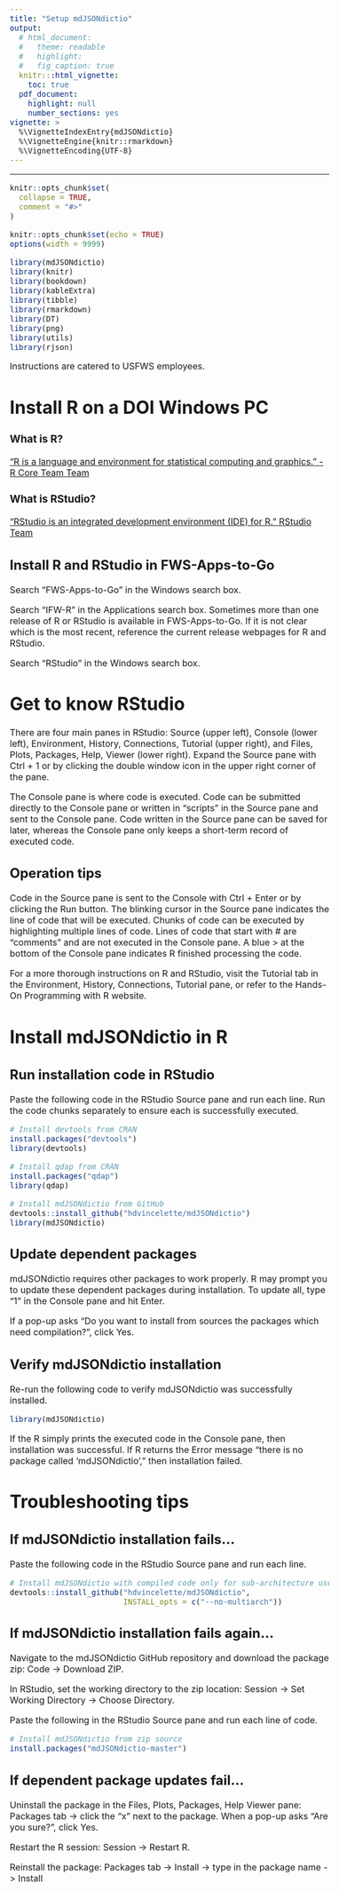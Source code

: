 ```yaml
---
title: "Setup mdJSONdictio"
output: 
  # html_document:
  #   theme: readable
  #   highlight:
  #   fig_caption: true
  knitr:::html_vignette:
    toc: true
  pdf_document:
    highlight: null
    number_sections: yes
vignette: >
  %\VignetteIndexEntry{mdJSONdictio}
  %\VignetteEngine{knitr::rmarkdown}
  %\VignetteEncoding{UTF-8}
---
```

<style type="text/css">
  body{
  font-size: 12pt;
}
</style>
---

```r
knitr::opts_chunk$set(
  collapse = TRUE,
  comment = "#>"
)
```

```r
knitr::opts_chunk$set(echo = TRUE)
options(width = 9999)

library(mdJSONdictio)
library(knitr)
library(bookdown)
library(kableExtra)
library(tibble)
library(rmarkdown)
library(DT)
library(png)
library(utils)
library(rjson)
```


Instructions are catered to USFWS employees.


# Install R on a DOI Windows PC

### What is R?
["R is a language and environment for statistical computing and graphics." - R Core Team Team](https://www.r-project.org/about.html)

### What is RStudio? 
["RStudio is an integrated development environment (IDE) for R." RStudio Team](https://www.rstudio.com/products/rstudio/)

## Install R and RStudio in FWS-Apps-to-Go

Search "FWS-Apps-to-Go" in the Windows search box.

Search “IFW-R” in the Applications search box. Sometimes more than one release of R or RStudio is available in FWS-Apps-to-Go. If it is not clear which is the most recent, reference the current release webpages for R and RStudio.

Search "RStudio" in the Windows search box.


# Get to know RStudio

There are four main panes in RStudio: Source (upper left), Console (lower left), Environment, History, Connections, Tutorial (upper right), and Files, Plots, Packages, Help, Viewer (lower right). Expand the Source pane with Ctrl + 1 or by clicking the double window icon in the upper right corner of the pane.

The Console pane is where code is executed. Code can be submitted directly to the Console pane or written in "scripts" in the Source pane and sent to the Console pane. Code written in the Source pane can be saved for later, whereas the Console pane only keeps a short-term record of executed code. 

## Operation tips

Code in the Source pane is sent to the Console with Ctrl + Enter or by clicking the Run button.
The blinking cursor in the Source pane indicates the line of code that will be executed. Chunks of code can be executed by highlighting multiple lines of code.
Lines of code that start with # are "comments" and are not executed in the Console pane.
A blue > at the bottom of the Console pane indicates R finished processing the code.

For a more thorough instructions on R and RStudio, visit the Tutorial tab in the Environment, History, Connections, Tutorial pane, or refer to the Hands-On Programming with R website.


# Install mdJSONdictio in R

## Run installation code in RStudio

Paste the following code in the RStudio Source pane and run each line. Run the code chunks separately to ensure each is successfully executed.

```r
# Install devtools from CRAN
install.packages("devtools")
library(devtools)

# Install qdap from CRAN
install.packages("qdap")
library(qdap)

# Install mdJSONdictio from GitHub
devtools::install_github("hdvincelette/mdJSONdictio")
library(mdJSONdictio)
```

## Update dependent packages

mdJSONdictio requires other packages to work properly. R may prompt you to update these dependent packages during installation. To update all, type "1" in the Console pane and hit Enter.

If a pop-up asks “Do you want to install from sources the packages which need compilation?”, click Yes.

## Verify mdJSONdictio installation

Re-run the following code to verify mdJSONdictio was successfully installed.

```r
library(mdJSONdictio)
```

If the R simply prints the executed code in the Console pane, then installation was successful. If R returns the Error message “there is no package called ‘mdJSONdictio’,” then installation failed. 

# Troubleshooting tips

## If mdJSONdictio installation fails...

Paste the following code in the RStudio Source pane and run each line.

```r
# Install mdJSONdictio with compiled code only for sub-architecture used by R CMD INSTALL
devtools::install_github("hdvincelette/mdJSONdictio",
                         INSTALL_opts = c("--no-multiarch"))
```
                         
                         
## If mdJSONdictio installation fails again...

Navigate to the mdJSONdictio GitHub repository and download the package zip: Code -> Download ZIP.

In RStudio, set the working directory to the zip location: Session -> Set Working Directory -> Choose Directory.

Paste the following in the RStudio Source pane and run each line of code.

```r
# Install mdJSONdictio from zip source
install.packages("mdJSONdictio-master")
```

## If dependent package updates fail…

Uninstall the package in the Files, Plots, Packages, Help Viewer pane: Packages tab -> click the "x" next to the package. When a pop-up asks "Are you sure?", click Yes.

Restart the R session: Session -> Restart R.

Reinstall the package: Packages tab -> Install -> type in the package name -> Install



